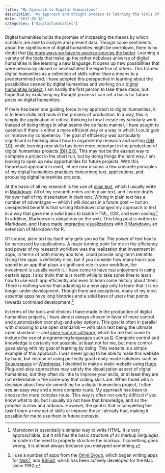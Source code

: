 ```yaml
---
title: "My Approach to Digital Humanities"
description: "My approach and thought process to learning the tools of Digital Humanities while in the midst of this process in 2017"
date: "2017-08-18"
categories: ["digitalhumanities"]
---
```


Digital humanities holds the promise of increasing the means by which scholars are able to analyze and present data. Though some sentiments about the significance of digital humanities might be overblown, there is no doubt that [the more ways we have to analyze sources the better](http://dh-r.lincolnmullen.com/introduction.html). Learning a variety of the tools that make up the rather nebulous universe of digital humanities is like learning a new language. It opens up new possibilities that were previously closed or necessitated the expertise of others. This frames digital humanities as a collection of skills rather than a means to a predetermined end. I have adopted this perspective in learning about the possibilities opened by digital humanities and working on a [digital humanities project](https://jessesadler.com/project/dvdm-correspondence/). I am hardly the first person to take these steps, but I hope that by explaining my thought process I can set a basis for future posts on digital humanities.

If there has been one guiding force in my approach to digital humanities, it is to learn skills and tools in the process of production. In a way, this is simply the application of critical thinking to how I create my scholarly work. Instead of doing things in what seems the de facto manner, I have sought to question if there is either a more efficient way or a way in which I could gain or improve my competency. The goal of efficiency was particularly significant in thinking about how to organize my research and writing [(DH 1.0)](https://jessesadler.com/post/thinking-about-workflow/), while learning new skills has been more important in the production of digital humanities projects [(DH 2.0)](https://jessesadler.com/post/new-kinds-of-projects/). This may not be the easiest way to complete a project in the short run, but by doing things the hard way, I am looking to open up new opportunities for future projects. With this theoretical approach in mind, let me now discuss a few concrete principles of my digital humanities practices concerning text, applications, and producing digital humanities projects.

At the basis of all my research is the use of [plain text](https://en.wikipedia.org/wiki/Plain_text), which I usually write in [Markdown](https://daringfireball.net/projects/markdown/). All of my research notes are in plain text, and I wrote drafts for over half of my dissertation in plain text. Writing in plain text has a number of advantages --- which I will discuss in a future post --- but an unexpected benefit is that writing Markdown changed my approach to text in a way that gave me a solid basis to tackle HTML, CSS, and even coding.[^1] In addition, Markdown is ubiquitous on the web. This blog post is written in Markdown, and I have made [interactive visualizations](https://jessesadler.shinyapps.io/dvdm-correspondence/) with [R Markdown](http://rmarkdown.rstudio.com), an extension of Markdown for R.

[^1]: Markdown is essentially a simpler way to write HTML. It is very approachable, but it still has the basic structure of all markup languages or code in the need to properly structure the markup. If something goes wrong, it is almost always because you mistyped something.

Of course, plain text by itself only gets you so far. The power of text has to be harnessed by applications. A major turning point for me in the efficiency and power of my research workflow was the realization that investment in apps, in terms of both money and time, could provide long-term benefits. Using free apps is definitely nice, but if you consider how many hours you spend in an app that plays a significant role in your workflow, the investment is usually worth it. I have come to have real enjoyment in using certain apps. I also think that is is worth while to take some time to learn how to use each app efficiently and even to learn some history about them. There is nothing worse than adapting to a new app only to learn that it is no longer under development. Though there are exceptions, many of my most essential apps have long histories and a solid base of users that points towards continued development.[^2]

[^2]: I use a number of apps from the [Omni Group](https://www.omnigroup.com), which began writing apps for [NeXT](https://en.wikipedia.org/wiki/NeXT), and [BBEdit](http://www.barebones.com/products/bbedit/), which has been actively developed for the Mac since 1992.

In terms of the tools and choices I have made in the production of digital humanities projects, I have almost always chosen in favor of more control and customization over plug-and-play options. This goal is often in parallel with choosing to use open standards --- with plain text being the ultimate open standard --- and [open-source software](https://en.wikipedia.org/wiki/Open-source_software), which for me has come to include the use of programming languages such as [R](https://www.r-project.org). Complete control and knowledge is certainly not possible, at least not for me, but more control goes along with my goal of learning by doing. This website is a simple example of this approach. I was never going to be able to make this website by hand, but instead of using perfectly good ready-made solutions such as [Squarespace](https://www.squarespace.com) or [Wordpress](https://wordpress.com), I decided to make a static website using [Hugo](https://gohugo.io). Plug-and-play approaches may satisfy the visualization aspect of digital humanities, but they often do little to improve your skills, or at least they are not extendable in the same way that coding skills are. When faced with a decision about how do something for a digital humanities project, I often see an easy way and a more complex route. My approach has been to choose the more complex route. This way is often not overly difficult if you know what to do, but I usually do not have that knowledge, and so the process is slow and arduous. However, the goal is that in completing the task I learn a new set of skills or improve those I already had, making it possible for me to use them in future contexts.
